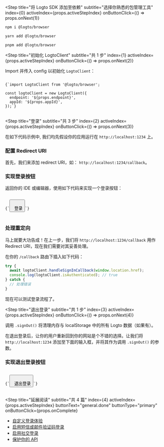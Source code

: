 
<Step
  title="将 Logto SDK 添加至依赖"
  subtitle="选择你熟悉的包管理工具"
  index={0}
  activeIndex={props.activeStepIndex}
  onButtonClick={() => props.onNext(1)}
>
<Tabs>
<TabItem value="npm" label="npm">

```bash
npm i @logto/browser
```

</TabItem>
<TabItem value="yarn" label="Yarn">

```bash
yarn add @logto/browser
```

</TabItem>
<TabItem value="pnpm" label="pnpm">

```bash
pnpm add @logto/browser
```

</TabItem>
</Tabs>
</Step>

<Step
  title="初始化 LogtoClient"
  subtitle="共 1 步"
  index={1}
  activeIndex={props.activeStepIndex}
  onButtonClick={() => props.onNext(2)}
>

Import 并传入 config 以初始化 `LogtoClient`：

<pre>
<code className="language-ts">
{`import LogtoClient from '@logto/browser';

const logtoClient = new LogtoClient({
  endpoint: '${props.endpoint}',
  appId: '${props.appId}',
});`}
</code>
</pre>

</Step>

<Step
  title="登录"
  subtitle="共 3 步"
  index={2}
  activeIndex={props.activeStepIndex}
  onButtonClick={() => props.onNext(3)}
>

<Alert>
  在如下代码示例中, 我们均先假设你的应用运行在 <code>http://localhost:1234</code> 上。
</Alert>

### 配置 Redirect URI

首先，我们来添加 redirect URI，如： `http://localhost:1234/callback`。

<UriInputField appId={props.appId} isSingle={!props.isCompact} name="redirectUris" title="Redirect URI" />

### 实现登录按钮

返回你的 IDE 或编辑器，使用如下代码来实现一个登录按钮：

<pre>
<code className="language-html">
{`<button onclick="logtoClient.signIn('${props.redirectUris[0] ?? 'http://localhost:1234/callback'}')">
  登录
</button>`}
</code>
</pre>

### 处理重定向

马上就要大功告成！在上一步，我们将 `http://localhost:1234/callback` 用作 Redirect URI，现在我们需要对其妥善处理。

在你的 `/callback` 路由下插入如下代码：

```ts
try {
  await logtoClient.handleSignInCallback(window.location.href);
  console.log(logtoClient.isAuthenticated); // true
} catch {
  // 处理错误
}
```

现在可以测试登录流程了。

</Step>

<Step
  title="退出登录"
  subtitle="共 1 步"
  index={3}
  activeIndex={props.activeStepIndex}
  onButtonClick={() => props.onNext(4)}
>

调用 `.signOut()` 将清理内存与 localStorage 中的所有 Logto 数据（如果有）。

在退出登录后，让你的用户重新回到你的网站是个不错的选择。让我们将 `http://localhost:1234` 添加至下面的输入框，并将其作为调用 `.signOut()` 的参数。

<UriInputField appId={props.appId} isSingle={!props.isCompact} name="postLogoutRedirectUris" title="Post Sign-out Redirect URI" />

### 实现退出登录按钮

<pre>
<code className="language-html">
{`<button onclick="logtoClient.signOut('${props.postLogoutRedirectUris[0] ?? 'http://localhost:1234'}')">
  退出登录
</button>`}
</code>
</pre>

</Step>

<Step
  title="延展阅读"
  subtitle="共 4 篇"
  index={4}
  activeIndex={props.activeStepIndex}
  buttonText="general.done"
  buttonType="primary"
  onButtonClick={props.onComplete}
>

- [自定义登录体验](https://docs.logto.io/zh-cn/docs/recipes/customize-sie)
- [启用短信或邮件验证码登录](https://docs.logto.io/zh-cn/docs/tutorials/get-started/enable-passcode-sign-in)
- [启用社交登录](https://docs.logto.io/zh-cn/docs/tutorials/get-started/enable-social-sign-in)
- [保护你的 API](https://docs.logto.io/zh-cn/docs/recipes/protect-your-api)

</Step>
